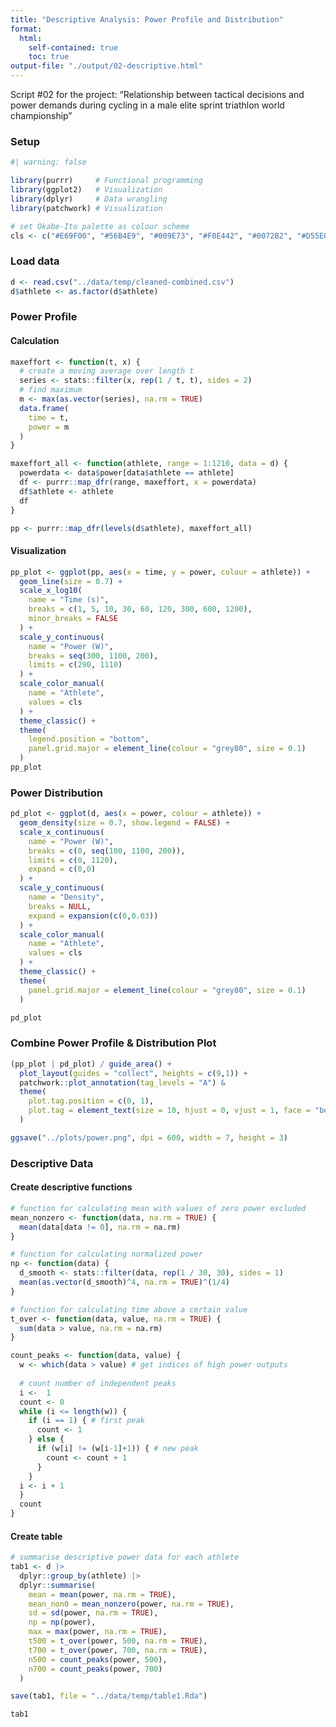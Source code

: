 ---
title: "Descriptive Analysis: Power Profile and Distribution"
format: 
  html:
    self-contained: true
    toc: true
output-file: "./output/02-descriptive.html"
---

Script #02 for the project: "Relationship between tactical decisions and power demands during cycling in a male elite sprint triathlon world championship"

### Setup

```{r}
#| warning: false

library(purrr)     # Functional programming
library(ggplot2)   # Visualization
library(dplyr)     # Data wrangling
library(patchwork) # Visualization

# set Okabe-Ito palette as colour scheme
cls <- c("#E69F00", "#56B4E9", "#009E73", "#F0E442", "#0072B2", "#D55E00", "#CC79A7", "#999999") 
```

### Load data

```{r}
d <- read.csv("../data/temp/cleaned-combined.csv")
d$athlete <- as.factor(d$athlete)
```

### Power Profile

#### Calculation

```{r}
maxeffort <- function(t, x) {
  # create a moving average over length t
  series <- stats::filter(x, rep(1 / t, t), sides = 2) 
  # find maximum
  m <- max(as.vector(series), na.rm = TRUE)
  data.frame(
    time = t,
    power = m
  )
}

maxeffort_all <- function(athlete, range = 1:1210, data = d) {
  powerdata <- data$power[data$athlete == athlete]
  df <- purrr::map_dfr(range, maxeffort, x = powerdata)
  df$athlete <- athlete
  df
}

pp <- purrr::map_dfr(levels(d$athlete), maxeffort_all)

```

#### Visualization

```{r}
pp_plot <- ggplot(pp, aes(x = time, y = power, colour = athlete)) +
  geom_line(size = 0.7) +
  scale_x_log10(
    name = "Time (s)",
    breaks = c(1, 5, 10, 30, 60, 120, 300, 600, 1200),
    minor_breaks = FALSE
  ) + 
  scale_y_continuous(
    name = "Power (W)",
    breaks = seq(300, 1100, 200),
    limits = c(290, 1110)
  ) +
  scale_color_manual(
    name = "Athlete",
    values = cls
  ) +
  theme_classic() +
  theme(
    legend.position = "bottom",
    panel.grid.major = element_line(colour = "grey80", size = 0.1)
  )
pp_plot
```

### Power Distribution

```{r}
pd_plot <- ggplot(d, aes(x = power, colour = athlete)) +
  geom_density(size = 0.7, show.legend = FALSE) +
  scale_x_continuous(
    name = "Power (W)",
    breaks = c(0, seq(100, 1100, 200)),
    limits = c(0, 1120),
    expand = c(0,0)
  ) +
  scale_y_continuous(
    name = "Density",
    breaks = NULL,
    expand = expansion(c(0,0.03))
  ) +
  scale_color_manual(
    name = "Athlete",
    values = cls
  ) +
  theme_classic() +
  theme(
    panel.grid.major = element_line(colour = "grey80", size = 0.1)
  )

pd_plot
```

### Combine Power Profile & Distribution Plot

```{r}
(pp_plot | pd_plot) / guide_area() +
  plot_layout(guides = "collect", heights = c(9,1)) +
  patchwork::plot_annotation(tag_levels = "A") & 
  theme(
    plot.tag.position = c(0, 1),
    plot.tag = element_text(size = 10, hjust = 0, vjust = 1, face = "bold")
  )

ggsave("../plots/power.png", dpi = 600, width = 7, height = 3)
```


### Descriptive Data

#### Create descriptive functions

```{r}
# function for calculating mean with values of zero power excluded
mean_nonzero <- function(data, na.rm = TRUE) {
  mean(data[data != 0], na.rm = na.rm)
}

# function for calculating normalized power
np <- function(data) {
  d_smooth <- stats::filter(data, rep(1 / 30, 30), sides = 1)
  mean(as.vector(d_smooth)^4, na.rm = TRUE)^(1/4)
}

# function for calculating time above a certain value
t_over <- function(data, value, na.rm = TRUE) {
  sum(data > value, na.rm = na.rm)
}

count_peaks <- function(data, value) {
  w <- which(data > value) # get indices of high power outputs
  
  # count number of independent peaks
  i <-  1
  count <- 0
  while (i <= length(w)) {
    if (i == 1) { # first peak
      count <- 1
    } else {
      if (w[i] != (w[i-1]+1)) { # new peak
        count <- count + 1
      }
    }
  i <- i + 1
  }
  count
}

```
#### Create table

```{r}
# summarise descriptive power data for each athlete
tab1 <- d |>
  dplyr::group_by(athlete) |>
  dplyr::summarise(
    mean = mean(power, na.rm = TRUE),
    mean_non0 = mean_nonzero(power, na.rm = TRUE),
    sd = sd(power, na.rm = TRUE),
    np = np(power),
    max = max(power, na.rm = TRUE),
    t500 = t_over(power, 500, na.rm = TRUE),
    t700 = t_over(power, 700, na.rm = TRUE),
    n500 = count_peaks(power, 500),
    n700 = count_peaks(power, 700)
  )

save(tab1, file = "../data/temp/table1.Rda")

tab1
```

